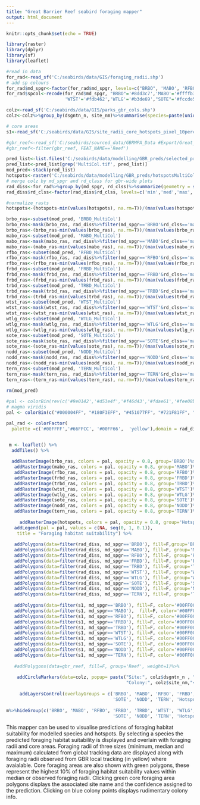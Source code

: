 ```yaml
---
title: "Great Barrier Reef seabird foraging mapper"
output: html_document
---
```


```r
knitr::opts_chunk$set(echo = TRUE)
```


```r
library(raster)
library(dplyr)
library(sf)
library(leaflet)

#read in data
for_rad<-read_sf('C:/seabirds/data/GIS/foraging_radii.shp')
# add sp colours
for_rad$md_spgr<-factor(for_rad$md_spgr, levels=c("BRBO", 'MABO', 'RFBO', 'FRBD', 'TRBD', 'WTST', "WTLG", "SOTE" , 'NODD', 'TERN'))
for_rad$spcol<-recode(for_rad$md_spgr, "BRBO"='#8dd3c7','MABO'='#ffffb3','RFBO'='#bebada','FRBD'='#fb8072', 'TRBD'='#80b1d3',
                      'WTST'='#fdb462','WTLG'='#b3de69',"SOTE"='#fccde5','NODD'='#d9d9d9','TERN'='#bc80bd')

colz<-read_sf('C:/seabirds/data/GIS/parks_gbr_cols.shp')
colz<-colz%>%group_by(dsgntn_n, site_nm)%>%summarise(species=paste(unique(species), collapse=', '))

# core areas
s1<-read_sf('C:/seabirds/data/GIS/site_radii_core_hotspots_pixel_10perc.shp')

#gbr_reef<-read_sf('C:/seabirds/sourced_data/GBRMPA_Data #Export/Great_Barrier_Reef_Features.shp')
#gbr_reef<-filter(gbr_reef, FEAT_NAME=='Reef')

pred_list<-list.files('C:/seabirds/data/modelling/GBR_preds/selected_preds', full.names=T)
pred_list<-pred_list[grep('MultiCol.tif', pred_list)]
mod_pred<-stack(pred_list)
hotspots<-raster('C:/seabirds/data/modelling/GBR_preds/hotspotsMultiCol.tif')
# merge colz by md_spgr and rd_class for gbr-wide plots
rad_diss<-for_rad%>%group_by(md_spgr, rd_clss)%>%summarize(geometry = st_union(geometry))
rad_diss$rd_clss<-factor(rad_diss$rd_clss, levels=c('min','med','max','obs'))

#normalize_rasts
hotspots<-(hotspots-min(values(hotspots), na.rm=T))/(max(values(hotspots), na.rm=T)-min(values(hotspots), na.rm=T))

brbo_ras<-subset(mod_pred, 'BRBO_MultiCol')
brbo_ras<-mask(brbo_ras, rad_diss%>%filter(md_spgr=='BRBO'&rd_clss=='max')%>%st_convex_hull())
brbo_ras<-(brbo_ras-min(values(brbo_ras), na.rm=T))/(max(values(brbo_ras), na.rm=T)-min(values(brbo_ras), na.rm=T))
mabo_ras<-subset(mod_pred, 'MABO_MultiCol')
mabo_ras<-mask(mabo_ras, rad_diss%>%filter(md_spgr=='MABO'&rd_clss=='max')%>%st_convex_hull())
mabo_ras<-(mabo_ras-min(values(mabo_ras), na.rm=T))/(max(values(mabo_ras), na.rm=T)-min(values(mabo_ras), na.rm=T))
rfbo_ras<-subset(mod_pred, 'RFBO_MultiCol')
rfbo_ras<-mask(rfbo_ras, rad_diss%>%filter(md_spgr=='RFBO'&rd_clss=='max')%>%st_convex_hull())
rfbo_ras<-(rfbo_ras-min(values(rfbo_ras), na.rm=T))/(max(values(rfbo_ras), na.rm=T)-min(values(rfbo_ras), na.rm=T))
frbd_ras<-subset(mod_pred, 'FRBD_MultiCol')
frbd_ras<-mask(frbd_ras, rad_diss%>%filter(md_spgr=='FRBD'&rd_clss=='max')%>%st_convex_hull())
frbd_ras<-(frbd_ras-min(values(frbd_ras), na.rm=T))/(max(values(frbd_ras), na.rm=T)-min(values(frbd_ras), na.rm=T))
trbd_ras<-subset(mod_pred, 'TRBD_MultiCol')
trbd_ras<-mask(trbd_ras, rad_diss%>%filter(md_spgr=='TRBD'&rd_clss=='max')%>%st_convex_hull())
trbd_ras<-(trbd_ras-min(values(trbd_ras), na.rm=T))/(max(values(trbd_ras), na.rm=T)-min(values(trbd_ras), na.rm=T))
wtst_ras<-subset(mod_pred, 'WTST_MultiCol')
wtst_ras<-mask(wtst_ras, rad_diss%>%filter(md_spgr=='WTST'&rd_clss=='max')%>%st_convex_hull())
wtst_ras<-(wtst_ras-min(values(wtst_ras), na.rm=T))/(max(values(wtst_ras), na.rm=T)-min(values(wtst_ras), na.rm=T))
wtlg_ras<-subset(mod_pred, 'WTLG_MultiCol')
wtlg_ras<-mask(wtlg_ras, rad_diss%>%filter(md_spgr=='WTLG'&rd_clss=='max')%>%st_convex_hull())
wtlg_ras<-(wtlg_ras-min(values(wtlg_ras), na.rm=T))/(max(values(wtlg_ras), na.rm=T)-min(values(wtlg_ras), na.rm=T))
sote_ras<-subset(mod_pred, 'SOTE_MultiCol')
sote_ras<-mask(sote_ras, rad_diss%>%filter(md_spgr=='SOTE'&rd_clss=='max')%>%st_convex_hull())
sote_ras<-(sote_ras-min(values(sote_ras), na.rm=T))/(max(values(sote_ras), na.rm=T)-min(values(sote_ras), na.rm=T))
nodd_ras<-subset(mod_pred, 'NODD_MultiCol')
nodd_ras<-mask(nodd_ras, rad_diss%>%filter(md_spgr=='NODD'&rd_clss=='max')%>%st_convex_hull())
nodd_ras<-(nodd_ras-min(values(nodd_ras), na.rm=T))/(max(values(nodd_ras), na.rm=T)-min(values(nodd_ras), na.rm=T))
tern_ras<-subset(mod_pred, 'TERN_MultiCol')
tern_ras<-mask(tern_ras, rad_diss%>%filter(md_spgr=='TERN'&rd_clss=='max')%>%st_convex_hull())
tern_ras<-(tern_ras-min(values(tern_ras), na.rm=T))/(max(values(tern_ras), na.rm=T)-min(values(tern_ras), na.rm=T))
 
rm(mod_pred)
```


```r
#pal <- colorBin(rev(c('#9e0142','#d53e4f','#f46d43','#fdae61','#fee08b','#e6f598','#abdda4','#66c2a5','#3288bd','#5e4fa2')), bins=10, c(NA, seq(0, 1, 0.1)), na.color = "transparent")
# magma viridis
pal <- colorBin(c("#000004FF", "#180F3EFF", "#451077FF", "#721F81FF", "#9F2F7FFF", "#CD4071FF" ,"#F1605DFF","#FD9567FF", "#FEC98DFF" ,"#FCFDBFFF"), bins=10, c(NA, seq(0, 1, 0.1)), na.color = "transparent")

pal_rad <- colorFactor(
  palette =c('#00FFFF','#66FFCC', '#00FF66',  'yellow'),domain = rad_diss$rd_clss)


 m <- leaflet() %>%
  addTiles() %>% 
   
  addRasterImage(brbo_ras, colors = pal, opacity = 0.8, group='BRBO')%>%
   addRasterImage(mabo_ras, colors = pal, opacity = 0.8, group='MABO')%>%
   addRasterImage(rfbo_ras, colors = pal, opacity = 0.8, group='RFBO')%>%
   addRasterImage(frbd_ras, colors = pal, opacity = 0.8, group='FRBD')%>%
   addRasterImage(trbd_ras, colors = pal, opacity = 0.8, group='TRBD')%>%
   addRasterImage(wtst_ras, colors = pal, opacity = 0.8, group='WTST')%>%
   addRasterImage(wtlg_ras, colors = pal, opacity = 0.8, group='WTLG')%>%
   addRasterImage(sote_ras, colors = pal, opacity = 0.8, group='SOTE')%>%
   addRasterImage(nodd_ras, colors = pal, opacity = 0.8, group='NODD')%>%
   addRasterImage(tern_ras, colors = pal, opacity = 0.8, group='TERN')%>%
 
     addRasterImage(hotspots, colors = pal, opacity = 0.8, group='Hotspots') %>%
   addLegend(pal = pal, values = c(NA, seq(0, 1, 0.1)),
    title = "Foraging habitat suitability") %>%
   
   addPolygons(data=filter(rad_diss, md_spgr=='BRBO'), fill=F,group='BRBO', weight=3, color=~pal_rad(rd_clss))%>%
   addPolygons(data=filter(rad_diss, md_spgr=='MABO'), fill=F, group='MABO', weight=3, color=~pal_rad(rd_clss))%>%
   addPolygons(data=filter(rad_diss, md_spgr=='RFBO'), fill=F, group='RFBO', weight=3, color=~pal_rad(rd_clss))%>%
   addPolygons(data=filter(rad_diss, md_spgr=='FRBD'), fill=F, group='FRBD', weight=3, color=~pal_rad(rd_clss))%>%
   addPolygons(data=filter(rad_diss, md_spgr=='TRBD'), fill=F, group='TRBD', weight=3, color=~pal_rad(rd_clss))%>%
   addPolygons(data=filter(rad_diss, md_spgr=='WTST'), fill=F, group='WTST', weight=3, color=~pal_rad(rd_clss))%>%
   addPolygons(data=filter(rad_diss, md_spgr=='WTLG'), fill=F, group='WTLG', weight=3, color=~pal_rad(rd_clss))%>%
   addPolygons(data=filter(rad_diss, md_spgr=='SOTE'), fill=F, group='SOTE', weight=3, color=~pal_rad(rd_clss))%>%
   addPolygons(data=filter(rad_diss, md_spgr=='NODD'), fill=F, group='NODD', weight=3, color=~pal_rad(rd_clss))%>%
   addPolygons(data=filter(rad_diss, md_spgr=='TERN'), fill=F, group='TERN', weight=3, color=~pal_rad(rd_clss))%>%
   
   addPolygons(data=filter(s1, md_spgr=='BRBO'), fill=F, color='#00FF00', weight=3, group='BRBO', opacity=1, popup= paste("Site:", filter(s1, md_spgr=='BRBO')$dsgntn_n , "<br>", "Confidence:", filter(s1, md_spgr=='BRBO')$conf))%>%
   addPolygons(data=filter(s1, md_spgr=='MABO'),  fill=F, color='#00FF00', weight=3, group='MABO', opacity=1, popup= paste("Site:", filter(s1, md_spgr=='MABO')$dsgntn_n , "<br>", "Confidence:", filter(s1, md_spgr=='MABO')$conf))%>%
   addPolygons(data=filter(s1, md_spgr=='RFBO'), fill=F, color='#00FF00', weight=3, group='RFBO', opacity=1, popup= paste("Site:", filter(s1, md_spgr=='RFBO')$dsgntn_n , "<br>", "Confidence:", filter(s1, md_spgr=='RFBO')$conf))%>%
   addPolygons(data=filter(s1, md_spgr=='FRBD'), fill=F, color='#00FF00', weight=3, group='FRBD', opacity=1, popup= paste("Site:", filter(s1, md_spgr=='FRBD')$dsgntn_n , "<br>", "Confidence:", filter(s1, md_spgr=='FRBD')$conf))%>%
   addPolygons(data=filter(s1, md_spgr=='TRBD'), fill=F, color='#00FF00', weight=3, group='TRBD', opacity=1, popup= paste("Site:", filter(s1, md_spgr=='TRBD')$dsgntn_n , "<br>", "Confidence:", filter(s1, md_spgr=='TRBD')$conf))%>%
   addPolygons(data=filter(s1, md_spgr=='WTST'), fill=F, color='#00FF00', weight=3, group='WTST', opacity=1, popup= paste("Site:", filter(s1, md_spgr=='WTST')$dsgntn_n , "<br>", "Confidence:", filter(s1, md_spgr=='WTST')$conf))%>%
   addPolygons(data=filter(s1, md_spgr=='WTLG'), fill=F, color='#00FF00', weight=3, group='WTLG', opacity=1, popup= paste("Site:", filter(s1, md_spgr=='WTLG')$dsgntn_n , "<br>", "Confidence:", filter(s1, md_spgr=='WTLG')$conf))%>%
   addPolygons(data=filter(s1, md_spgr=='SOTE'), fill=F, color='#00FF00', weight=3, group='SOTE',opacity=1, popup= paste("Site:", filter(s1, md_spgr=='SOTE')$dsgntn_n , "<br>", "Confidence:", filter(s1, md_spgr=='SOTE')$conf))%>%
   addPolygons(data=filter(s1, md_spgr=='NODD'), fill=F, color='#00FF00', weight=3, group='NODD', opacity=1, popup= paste("Site:", filter(s1, md_spgr=='NODD')$dsgntn_n , "<br>", "Confidence:", filter(s1, md_spgr=='NODD')$conf))%>%
   addPolygons(data=filter(s1, md_spgr=='TERN'), fill=F, color='#00FF00', weight=3, group='TERN', opacity=1, popup= paste("Site:", filter(s1, md_spgr=='TERN')$dsgntn_n , "<br>", "Confidence:", filter(s1, md_spgr=='TERN')$conf))%>%
   
   #addPolygons(data=gbr_reef, fill=F, group='Reef', weight=1)%>%
   
    addCircleMarkers(data=colz, popup= paste("Site:", colz$dsgntn_n , "<br>", 
                                             "Colony:", colz$site_nm,"<br>", "Species:", colz$species), stroke=F, radius=6, fillOpacity =1)%>%
   
     addLayersControl(overlayGroups = c('BRBO', 'MABO', 'RFBO', 'FRBD', 'TRBD', 'WTST', 'WTLG',
                                        'SOTE', 'NODD', 'TERN', 'Hotspots'), options=layersControlOptions(collapsed=F))
   
m%>%hideGroup(c('BRBO', 'MABO', 'RFBO', 'FRBD', 'TRBD', 'WTST', 'WTLG',
                                        'SOTE', 'NODD', 'TERN', 'Hotspots'))
```

This mapper can be used to visualise predictions of foraging habitat suitability for modelled species and hotspots. By selecting a species the predicted foraging habitat suitability is displayed and overlain with foraging radii and core areas. Foraging radii of three sizes (minimum, median and maximum) calculated from global tracking data are displayed along with foraging radii observed from GBR local tracking (in yellow) where avaialable. Core foraging areas are also shown with green polygons, these represent the highest 10% of foraging habitat suitability values within median or observed foraging radii. Clicking green core foraging area polygons displays the associated site name and the confidence assigned to the prediction. Clicking on blue colony points displays rudimentary colony info.
